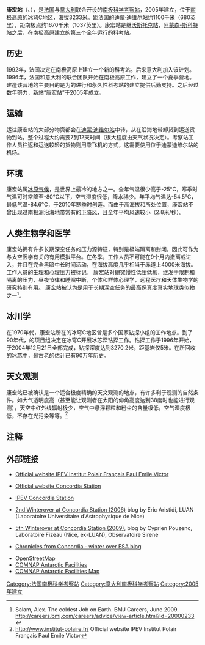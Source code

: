 {{coord|75|06|S|123|20|E|display=title}}
{{Infobox building
| name                 =康宏站 
| native_name          =
| native_name_lang     =
| former_names         =
| alternate_names      =
| image                =ConcordiaFromTower.jpg
| image_alt            =360px
| caption              =康宏站
 | altitude            = 3233米
| building_type        =
| architectural_style  =
| structural_system    =
| cost                 =
| ren_cost             =
| client               =
| owner                =
| current_tenants      = 
| landlord             =
| location             =[[南极高原|南极高原]] 
| address              =
| location_town        =
| location_country     =
| iso_region           =
| coordinates_display  = 
| latitude             =
| longitude            =
| coordinates          = 
| start_date           = 
| completion_date      = 
| inauguration_date    = 2005年
| renovation_date      =
| demolition_date      =
| destruction_date     =
| height               = 
| diameter             =
| antenna_spire        =
| roof                 =
| top_floor            =
| other_dimensions     = 
| floor_count          = 
| floor_area           = 
| seating_type         =
| seating_capacity     = 
| elevator_count       =
| main_contractor      =
| architect            =
| architecture_firm    =
| structural_engineer  =
| services_engineer    =
| civil_engineer       =
| other_designers      =
| quantity_surveyor    =
| awards               =
| ren_architect        =
| ren_firm             =
| ren_str_engineer     =
| ren_serv_engineer    =
| ren_civ_engineer     =
| ren_oth_designers    =
| ren_qty_surveyor     =
| ren_awards           =
| url                  =
| references           = 
}}

'''康宏站'''（{{lang-fr|Base antarctique Concordia}}、{{lang-it|Base antartica Concordia}}），是[[法国|法国]]与[[意大利|意大利]]联合开设的[[南极科学考察站|南极科学考察站]]，2005年建立，位于[[南极高原|南极高原]]的[[冰穹C|冰穹C]]地区，海拔3233米。距法国的[[迪蒙·迪维尔站|迪蒙·迪维尔站]]约1100千米（680英里），距南极点约1670千米（1037英里）。康宏站是继[[沃斯托克站|沃斯托克站]]，[[阿蒙森-斯科特站|阿蒙森-斯科特站]]之后，在南极高原建立的第三个全年运行的科考站。

== 历史 ==
1992年，法国决定在南极高原上建立一个新的科考站。后来意大利加入该计划。 1996年，法国和意大利的联合团队开始在南极高原工作，建立了一个夏季营地。建造该营地的主要目的是为{{le|欧洲南极冰芯取样项目|European Project for Ice Coring in Antarctica}}的进行和永久性科考站的建立提供后勤支持。之后经过数年努力，新站“康宏站”于2005年成立。

== 运输 ==
运往康宏站的大部分物资都会在[[迪蒙·迪维尔站|迪蒙·迪维尔站]]中转，从在沿海地带卸货到运送货物到站，整个过程大约需要7到12天时间（很大程度由天气状况决定）。考察站工作人员往返和运送较轻的货物则用乘飞机的方式，这需要使用位于迪蒙迪维尔站的机场。

== 环境 ==
康宏站属[[冰原气候|冰原气候]]，是世界上最冷的地方之一。全年气温很少高于-25°C，寒季时气温可时常降至-80°C以下，空气湿度很低，降水稀少。年平均气温达-54.5°C，最低气温-84.6°C，于2010年寒季时创造。而由于高海拔和所处位置，康宏站不曾出现过南极洲沿海地带常有的[[下降风|下降风]]，且全年平均风速较小（2.8米/秒）。

== 人类生物学和医学 ==
康宏站拥有许多长期深空任务的压力源特征，特别是极端隔离和封闭，因此可作为与太空医学有关的有用模拟平台。在冬季，工作人员不可能在9个月内撤离或进入，并且在完全黑暗中长时间活动，在海拔高度几乎相当于赤道上4000米海拔。工作人员的生理和心理压力被标记。 康宏站对研究慢性低压低氧，继发于限制和隔离的压力，昼夜节律和睡眠中断，个体和群体心理学，远程医疗和天体生物学的研究特别有用。 康宏站被认为是用于长期深空任务的最高保真度真实地球类似物之一<ref>Salam, Alex. The coldest Job on Earth. BMJ Careers, June 2009. http://careers.bmj.com/careers/advice/view-article.html?id=20000233 {{Wayback|url=http://careers.bmj.com/careers/advice/view-article.html?id=20000233 |date=20090705094508 }}</ref>。

== 冰川学 ==
在1970年代，康宏站所在的冰穹C地区曾是多个国家钻探小组的工作地点。到了90年代，{{le|欧洲南极冰芯取样项目|European Project for Ice Coring in Antarctica}}的项目组决定在冰穹C开展冰芯深钻探工作。钻探工作于1996年开始，于2004年12月21日全部完成，钻探深度达到3270.2米，距基岩仅5米。在所回收的冰芯中，最古老的估计已有90万年历史。

==天文观测==
康宏站已被确认是一个适合极度精确的天文观测的地点，有许多利于观测的自然条件。如大气透明度高（甚至能让观测者在太阳的仰角高度达到38度时也能进行观测），天空中红外线辐射极少，空气中悬浮颗粒和粉尘的含量极低，空气湿度极低，不存在光污染等等。<ref>http://www.institut-polaire.fr/ {{Wayback|url=http://www.institut-polaire.fr/ |date=20070225111644 }} Official website IPEV Institut Polair Français Paul Emile Victor</ref>

==注释==
{{reflist}}

==外部链接==
{{Commons category|Concordia Station}}
* {{fr icon}} [http://www.institut-polaire.fr/ Official website IPEV Institut Polair Français Paul Emile Victor] {{Wayback|url=http://www.institut-polaire.fr/ |date=20070225111644 }}
* {{it icon}} [https://web.archive.org/web/20090306080718/http://www.concordiabase.eu/ Official website Concordia Station]
* {{fr icon}} [http://www.institut-polaire.fr/ipev/bases_et_navires/station_concordia_dome_c IPEV Concordia Station] {{Wayback|url=http://www.institut-polaire.fr/ipev/bases_et_navires/station_concordia_dome_c |date=20110316142827 }}
* {{fr icon}} [https://web.archive.org/web/20060626172011/http://www-luan.unice.fr/~aristidi/hivernage/ 2nd Winterover at Concordia Station (2006)] blog by Eric Aristidi, LUAN (Laboratoire Universitaire d'Astrophysique de Nice)
* {{fr icon}} [https://web.archive.org/web/20120224130940/http://cyprien.pouzenc.free.fr/concordia/ 5th Winterover at Concordia Station (2009)], blog by Cyprien Pouzenc, Laboratoire Fizeau (Nice, ex-LUAN), Observatoire Sirene
* {{en icon}} [http://blogs.esa.int/concordia/ Chronicles from Concordia - winter over ESA blog] {{Wayback|url=http://blogs.esa.int/concordia/ |date=20130217021546 }}
* [http://www.openstreetmap.org/browse/node/529465243 OpenStreetMap] {{Wayback|url=http://www.openstreetmap.org/browse/node/529465243 |date=20120331150118 }}
* [https://web.archive.org/web/20080424075823/http://www.comnap.aq/facilities COMNAP Antarctic Facilities]
* [https://web.archive.org/web/20110220115654/https://www.comnap.aq/publications/maps/comnap_map_edition5_a0_2009-07-24.pdf/view COMNAP Antarctic Facilities Map]

{{南極科學考察站}}
{{The Continent of Antarctica}}

[[Category:法国南极科学考察站|Category:法国南极科学考察站]]
[[Category:意大利南极科学考察站|Category:意大利南极科学考察站]]
[[Category:2005年建立|Category:2005年建立]]